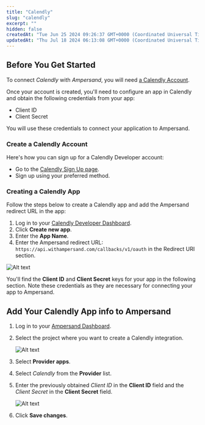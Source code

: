 ```yaml
---
title: "Calendly"
slug: "calendly"
excerpt: ""
hidden: false
createdAt: "Tue Jun 25 2024 09:26:37 GMT+0000 (Coordinated Universal Time)"
updatedAt: "Thu Jul 18 2024 06:13:08 GMT+0000 (Coordinated Universal Time)"
---
```

## Before You Get Started

To connect _Calendly_ with _Ampersand_, you will need [a Calendly Account](#create-a-calendly-account).

Once your account is created, you'll need to configure an app in Calendly and obtain the following credentials from your app:

- Client ID
- Client Secret

You will use these credentials to connect your application to Ampersand.

### Create a Calendly Account

Here's how you can sign up for a Calendly Developer account:

- Go to the [Calendly Sign Up page](https://login.calendly.com/signin/register).
- Sign up using your preferred method.

### Creating a Calendly App

Follow the steps below to create a Calendly app and add the Ampersand redirect URL in the app:

1. Log in to your [Calendly Developer Dashboard](https://login.calendly.com/).
2. Click **Create new app**.
3. Enter the **App Name**.
4. Enter the Ampersand redirect URL: `https://api.withampersand.com/callbacks/v1/oauth` in the Redirect URI section.

![Alt text](/images/provider-guides/a00807d-Calendly1.gif)


You'll find the **Client ID** and **Client Secret** keys for your app in the following section. Note these credentials as they are necessary for connecting your app to Ampersand.

## Add Your Calendly App info to Ampersand

1. Log in to your [Ampersand Dashboard](https://dashboard.withampersand.com).

2. Select the project where you want to create a Calendly integration.

   ![Alt text](/images/provider-guides/dd47b7a-Ampersand.png)

3. Select **Provider apps**.

4. Select _Calendly_ from the **Provider** list.

5. Enter the previously obtained _Client ID_ in the **Client ID** field and the _Client Secret_ in the **Client Secret** field.

   ![Alt text](/images/provider-guides/97fd4b8-Calendly2.gif)

6. Click **Save changes**.
